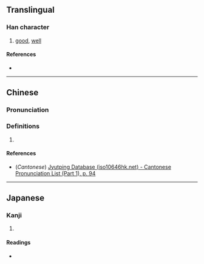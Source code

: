 {{character info/new}}
==Translingual==

===Han character===
{{Han char|rn=38|rad=女|as=09|sn=12|four=47447|canj=VRSE|ids=⿰女叚}}

# [[good]], [[well]]

====References====
* {{Han ref|kx=0266.060|dkj=06467|dj=0533.130|hdz=21069.100|uh=5A7D|ud=23165|bh=D8CA|bd=55498}}

----

==Chinese==
{{zh-forms}}

===Pronunciation===
{{zh-pron
|m=jiǎ
|c=gaa2
|mc=y
|oc=y
|ma=
|cat=a
}}

===Definitions===
{{zh-hanzi}}

# {{rfdef|zh}}

====References====
* (''Cantonese'') [http://www.iso10646hk.net/jp/document/download.jsp Jyutping Database (iso10646hk.net) - Cantonese Pronunciation List (Part 1), p. 94]

----

==Japanese==

===Kanji===
{{ja-kanji|grade=|rs=女09}}

# {{rfdef|ja|sort=女09}}

====Readings====
* {{ja-readings|on=[[か]] (ka), [[け]] (ke)|kun=[[みめよい]] (mimeyoi)}}